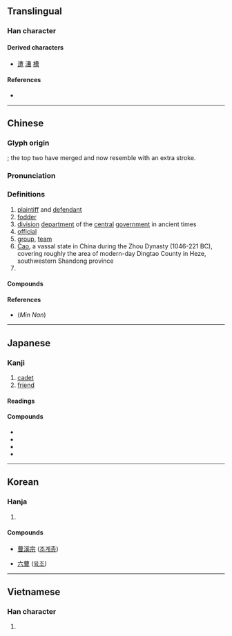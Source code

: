 {{also|曺}}
{{character info}}
==Translingual==

===Han character===
{{Han char|rn=73|rad=曰|as=07|sn=11|four=55606|canj=TWA|ids=⿱⿻一曲曰}}

====Derived characters====
* [[遭]] [[漕]] [[槽]]

====References====
* {{Han ref|kx=0502.130|dkj=14297|dj=0876.030|hdz=21511.060|uh=66F9|ud=26361|bh=B1E4|bd=45540}}

----

==Chinese==
{{zh-forms}}

===Glyph origin===
{{Han etym}}
{{Han compound|東|東|曰}}; the top two {{lang|zh|東}} have merged and now resemble {{m|zh|曲}} with an extra stroke.

===Pronunciation===
{{zh-pron
|m=cáo
|m-s=
|c=cou4
|c-t=
|g=
|h=pfs=chhò
|j=
|mb=cǎu
|md=cò̤
|mn=tw,xm,zz:chô/qz:chô͘
|mn-t=
|w=3zau
|x=
|mc=y
|oc=y
|ma=
|cat=n
}}

===Definitions===
{{zh-hanzi}}

# [[plaintiff]] and [[defendant]]
# [[fodder]]
# [[division]] [[department]] of the [[central]] [[government]] in ancient times
# [[official]]
# [[group]], [[team]]
# [[w:Cao (state)|Cao]], a vassal state in China during the Zhou Dynasty (1046-221 BC), covering roughly the area of modern-day Dingtao County in Heze, southwestern Shandong province
# {{surname|zh}}

====Compounds====
{{zh-der|仙曹|兒曹|倒曹|坐曹|印曹|儀曹|三曹對案|市曹|徐母罵曹|天曹|功曹|分曹|敖曹|我曹|曹劌論戰|爾曹|捉放曹|清曹峻府|曹魏|曹洞宗|才當曹斗|曹全碑|曹門|法曹|曹族|曹娥江|曹柯之盟|曹娥碑|曹國舅|曹丘|擊鼓罵曹|曹社之謀|陰曹|賊曹|綁赴市曹|蕭曹|部曹|陰曹地府|蕭規曹隨|曹市|曹楊|馬曹廟}}

====References====
* (''Min Nan'') {{thcwd|41170}}

{{zh-cat|Occupations|Places in China}}

----

==Japanese==

===Kanji===
{{ja-kanji|grade=c|rs=曰07}}

# [[cadet]]
# [[friend]]

====Readings====
{{ja-readings
|goon=ぞう<ざう
|kanon=そう<さう
|kun=つかさ-, ともがら-, へや
}}

====Compounds====
* {{ja-r|軍曹|ぐんそう}}
* {{ja-r|曹長|そうちょう}}
* {{ja-r|御曹司|おんぞうし}}
* {{ja-r|重曹|じゅうそう}}

----

==Korean==

===Hanja===
{{ko-hanja|hangeul=조|eumhun=|rv=jo|mr=cho|y=co}}

# {{rfdef|ko|sort=曰07}}

====Compounds====
{{top4}}
* [[曹溪宗]] ([[조계종]])
{{mid4}}
* [[六曹]] ([[육조]])
{{mid4}}
{{bottom}}

----

==Vietnamese==

===Han character===
{{vi-hantu|[[Tào]]|rs=曰07}}

# {{rfdef|vi|sort=曰07}}